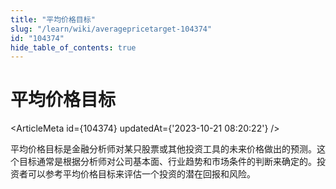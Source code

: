 ```yaml
---
title: "平均价格目标"
slug: "/learn/wiki/averagepricetarget-104374"
id: "104374"
hide_table_of_contents: true
---
```



# 平均价格目标

<ArticleMeta id={104374} updatedAt={'2023-10-21 08:20:22'} />
<div className='border-solid border-b border-t-0 my-4 border-[var(--ifm-color-gray-300)]' />

平均价格目标是金融分析师对某只股票或其他投资工具的未来价格做出的预测。这个目标通常是根据分析师对公司基本面、行业趋势和市场条件的判断来确定的。投资者可以参考平均价格目标来评估一个投资的潜在回报和风险。
